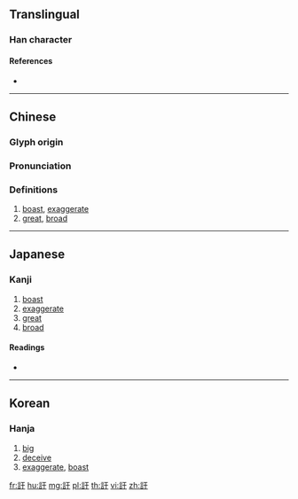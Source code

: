 {{character info/new}}
==Translingual==

===Han character===
{{Han char|rn=149|rad=言|as=03|sn=10|four=01640|canj=YRMD|ids=⿰言于}}

====References====
* {{Han ref|kx=1147.180|dkj=35233|dj=1614.130|hdz=63940.010|uh=8A0F|ud=35343|bh=B058|bd=45144}}

----

==Chinese==
{{zh-forms|s=𬣙}}

===Glyph origin===
{{Han etym}}

===Pronunciation===
{{zh-pron
|m=xū
|c=heoi1
|mc=y
|oc=y
|ma=
|cat=v,a
}}

===Definitions===
{{zh-hanzi}}

# [[boast]], [[exaggerate]]
# [[great]], [[broad]]

----

==Japanese==

===Kanji===
{{ja-kanji|grade=|rs=言03}}

# [[boast]]
# [[exaggerate]]
# [[great]]
# [[broad]]

====Readings====
* {{ja-readings|on=[[く]] (ku), [[こ]] (ko)|kun=[[いつわる]] (itsuwaru)|nanori=}}

----

==Korean==

===Hanja===
{{ko-hanja|hangeul=우|eumhun=|rv=u|mr=u|y=wu}}

# [[big]]
# [[deceive]]
# [[exaggerate]], [[boast]]

[[fr:訏]]
[[hu:訏]]
[[mg:訏]]
[[pl:訏]]
[[th:訏]]
[[vi:訏]]
[[zh:訏]]